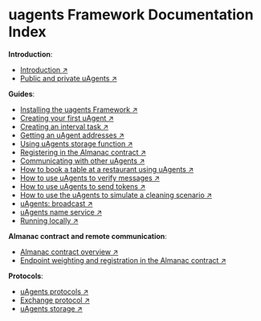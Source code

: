 # uagents Framework Documentation Index

**Introduction**:

- [Introduction ↗️](/concepts/agents/agents)
- [Public and private uAgents ↗️](/concepts/agents/public-private-agents)

**Guides**:

- [Installing the uagents Framework ↗️](/guides/agents/installing-uagent)
- [Creating your first uAgent ↗️](/guides/agents/create-a-uagent)
- [Creating an interval task ↗️](/guides/agents/interval-task)
- [Getting an uAgent addresses ↗️](/guides/agents/getting-uagent-address)
- [Using uAgents storage function ↗️](/guides/agents/storage-function)
- [Registering in the Almanac contract ↗️](/guides/agents/register-in-almanac)
- [Communicating with other uAgents ↗️](/guides/agents/communicating-with-other-agents)
- [How to book a table at a restaurant using uAgents ↗️](/guides/agents/booking-demo)
- [How to use uAgents to verify messages ↗️](/guides/agents/message-verification)
- [How to use uAgents to send tokens ↗️](/guides/agents/send-tokens)
- [How to use the uAgents to simulate a cleaning scenario ↗️](/examples/agents-cleaning-demo)
- [uAgents: broadcast ↗️](/guides/agents/broadcast)
- [uAgents name service ↗️](/examples/name-service)
- [Running locally ↗️](/guides/agents/running-locally)

**Almanac contract and remote communication**:

- [Almanac contract overview ↗️](/references/contracts/uagents-almanac/almanac-overview)
- [Endpoint weighting and registration in the Almanac contract ↗️](/references/contracts/uagents-almanac/endpoints)

**Protocols**:

- [uAgents protocols ↗️](/references/uagents/uagents-protocols/agent-protocols)
- [Exchange protocol ↗️](/references/uagents/uagents-protocols/exchange-protocol)
- [uAgents storage ↗️](/references/uagents/uagents-protocols/storage)
